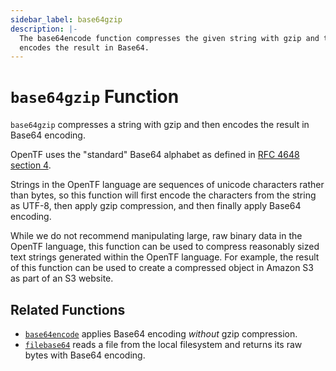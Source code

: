 ```yaml
---
sidebar_label: base64gzip
description: |-
  The base64encode function compresses the given string with gzip and then
  encodes the result in Base64.
---
```


# `base64gzip` Function

`base64gzip` compresses a string with gzip and then encodes the result in
Base64 encoding.

OpenTF uses the "standard" Base64 alphabet as defined in
[RFC 4648 section 4](https://tools.ietf.org/html/rfc4648#section-4).

Strings in the OpenTF language are sequences of unicode characters rather
than bytes, so this function will first encode the characters from the string
as UTF-8, then apply gzip compression, and then finally apply Base64 encoding.

While we do not recommend manipulating large, raw binary data in the OpenTF
language, this function can be used to compress reasonably sized text strings
generated within the OpenTF language. For example, the result of this
function can be used to create a compressed object in Amazon S3 as part of
an S3 website.

## Related Functions

* [`base64encode`](/docs/language/functions/base64encode) applies Base64 encoding _without_
  gzip compression.
* [`filebase64`](/docs/language/functions/filebase64) reads a file from the local filesystem
  and returns its raw bytes with Base64 encoding.
